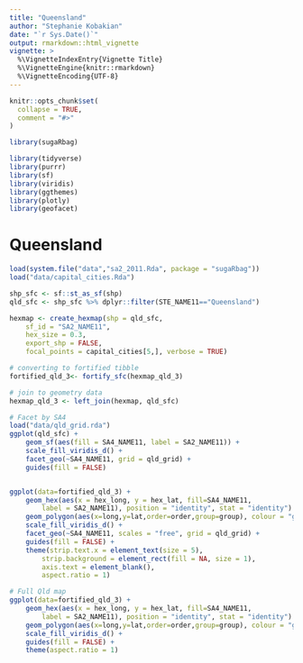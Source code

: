 ```yaml
---
title: "Queensland"
author: "Stephanie Kobakian"
date: "`r Sys.Date()`"
output: rmarkdown::html_vignette
vignette: >
  %\VignetteIndexEntry{Vignette Title}
  %\VignetteEngine{knitr::rmarkdown}
  %\VignetteEncoding{UTF-8}
---
```


```r
knitr::opts_chunk$set(
  collapse = TRUE,
  comment = "#>"
)

library(sugaRbag)

library(tidyverse)
library(purrr)
library(sf)
library(viridis)
library(ggthemes)
library(plotly)
library(geofacet)
```


# Queensland

```r
load(system.file("data","sa2_2011.Rda", package = "sugaRbag"))
load("data/capital_cities.Rda")

shp_sfc <- sf::st_as_sf(shp)
qld_sfc <- shp_sfc %>% dplyr::filter(STE_NAME11=="Queensland")

```

```r
hexmap <- create_hexmap(shp = qld_sfc,
    sf_id = "SA2_NAME11",
    hex_size = 0.3,
    export_shp = FALSE,
    focal_points = capital_cities[5,], verbose = TRUE)

```


```r
# converting to fortified tibble
fortified_qld_3<- fortify_sfc(hexmap_qld_3)

# join to geometry data
hexmap_qld_3 <- left_join(hexmap, qld_sfc)
```



```r

# Facet by SA4
load("data/qld_grid.rda")
ggplot(qld_sfc) +
    geom_sf(aes(fill = SA4_NAME11, label = SA2_NAME11)) +
    scale_fill_viridis_d() +
    facet_geo(~SA4_NAME11, grid = qld_grid) +
    guides(fill = FALSE)


ggplot(data=fortified_qld_3) +
    geom_hex(aes(x = hex_long, y = hex_lat, fill=SA4_NAME11,
        label = SA2_NAME11), position = "identity", stat = "identity") +
    geom_polygon(aes(x=long,y=lat,order=order,group=group), colour = "grey", fill = NA) +
    scale_fill_viridis_d() +
    facet_geo(~SA4_NAME11, scales = "free", grid = qld_grid) +
    guides(fill = FALSE) +
    theme(strip.text.x = element_text(size = 5),
        strip.background = element_rect(fill = NA, size = 1),
        axis.text = element_blank(),
        aspect.ratio = 1)

```


```r

# Full Qld map
ggplot(data=fortified_qld_3) +
    geom_hex(aes(x = hex_long, y = hex_lat, fill=SA4_NAME11,
        label = SA2_NAME11), position = "identity", stat = "identity") +
    geom_polygon(aes(x=long,y=lat,order=order,group=group), colour = "grey", fill = NA) +
    scale_fill_viridis_d() +
    guides(fill = FALSE) +
    theme(aspect.ratio = 1)

```



